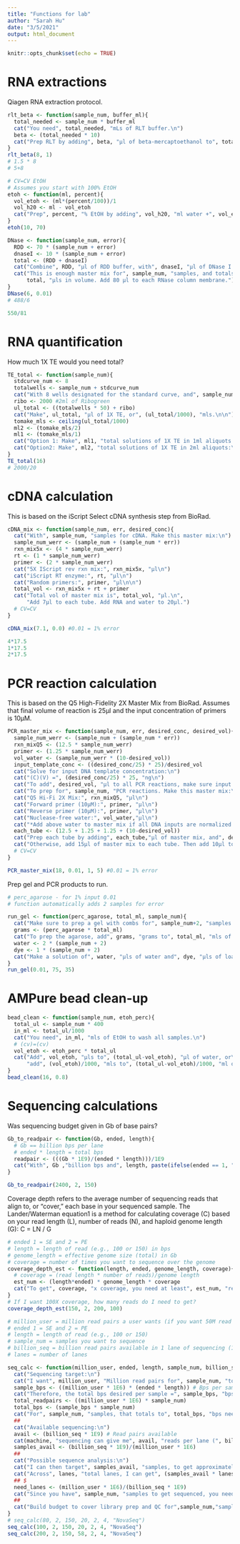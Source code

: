 ```yaml
---
title: "Functions for lab"
author: "Sarah Hu"
date: "3/5/2021"
output: html_document
---
```


```r
knitr::opts_chunk$set(echo = TRUE)
```

# RNA extractions

Qiagen RNA extraction protocol.
```r
rlt_beta <- function(sample_num, buffer_ml){
  total_needed <- sample_num * buffer_ml
  cat("You need", total_needed, "mLs of RLT buffer.\n")
  beta <- (total_needed * 10)
  cat("Prep RLT by adding", beta, "µl of beta-mercaptoethanol to", total_needed, "mL of RLT.")
}
rlt_beta(8, 1)
# 1.5 * 8
# 5+8
```

```r
# CV=CV EtOH
# Assumes you start with 100% EtOH
etoh <- function(ml, percent){
  vol_etoh <- (ml*(percent/100))/1
  vol_h20 <- ml - vol_etoh
  cat("Prep", percent, "% EtOH by adding", vol_h20, "ml water +", vol_etoh, "ml of 100% ethanol.")
}
etoh(10, 70)
```


```r
DNase <- function(sample_num, error){
  RDD <- 70 * (sample_num + error)
  dnaseI <- 10 * (sample_num + error)
  total <- (RDD + dnaseI)
  cat("Combine", RDD, "µl of RDD buffer, with", dnaseI, "µl of DNase I enzyme.\n")
  cat("This is enough master mix for", sample_num, "samples, and totals to", 
      total, "µls in volume. Add 80 µl to each RNase column membrane.")
}
DNase(6, 0.01)
# 488/6

550/81
```


# RNA quantification
How much 1X TE would you need total?
```r
TE_total <- function(sample_num){
  stdcurve_num <- 8
  totalwells <- sample_num + stdcurve_num
  cat("With 8 wells designated for the standard curve, and", sample_num, "samples, account for", totalwells, "wells on the plate. And 1999 µl for making Ribogreen mixture.\n")
  ribo <- 2000 #2ml of Ribogreen
  ul_total <- ((totalwells * 50) + ribo)
  cat("Make", ul_total, "µl of 1X TE, or", (ul_total/1000), "mls.\n\n")
  tomake_mls <- ceiling(ul_total/1000)
  ml2 <- (tomake_mls/2)
  ml1 <- (tomake_mls/1)
  cat("Option 1: Make", ml1, "total solutions of 1X TE in 1ml aliquots:\n50µl of 20X TE + 950µl water. Repeat",ml1,"times.\n\n\n")
  cat("Option2: Make", ml2, "total solutions of 1X TE in 2ml aliquots:\n100µl of 20X TE + 1900µl water. Repeat",ml2,"times.\n")
}
TE_total(16)
# 2000/20
```

# cDNA calculation
This is based on the iScript Select cDNA synthesis step from BioRad.
```r
cDNA_mix <- function(sample_num, err, desired_conc){
  cat("With", sample_num, "samples for cDNA. Make this master mix:\n")
  sample_num_werr <- (sample_num + (sample_num * err))
  rxn_mix5x <- (4 * sample_num_werr)
  rt <- (1 * sample_num_werr)
  primer <- (2 * sample_num_werr)
  cat("5X IScript rev rxn mix:", rxn_mix5x, "µl\n")
  cat("iScript RT enzyme:", rt, "µl\n")
  cat("Random primers:", primer, "µl\n\n")
  total_vol <- rxn_mix5x + rt + primer
  cat("Total vol of master mix is", total_vol, "µl.\n",
      "Add 7µl to each tube. Add RNA and water to 20µl.")
  # CV=CV
}

cDNA_mix(7.1, 0.0) #0.01 = 1% error

4*17.5
1*17.5
2*17.5
```

# PCR reaction calculation
This is based on the Q5 High-Fidelity 2X Master Mix from BioRad.
Assumes that final volume of reaction is 25µl and the input concentration of primers is 10µM.
```r
PCR_master_mix <- function(sample_num, err, desired_conc, desired_vol){
  sample_num_werr <- (sample_num + (sample_num * err))
  rxn_mixQ5 <- (12.5 * sample_num_werr)
  primer <- (1.25 * sample_num_werr)
  vol_water <- (sample_num_werr * (10-desired_vol))
  input_template_conc <- ((desired_conc/25) * 25)/desired_vol
  cat("Solve for input DNA template concentration:\n")
  cat("(C)(V) =", (desired_conc/25) * 25, "ng\n")
  cat("To add", desired_vol, "µl to all PCR reactions, make sure input DNA template has a concentration of", input_template_conc, "µl.\n\n")
  cat("To prep for", sample_num, "PCR reactions. Make this master mix:\n")
  cat("Q5 Hi-Fi 2X Mix:", rxn_mixQ5, "µl\n")
  cat("Forward primer (10µM):", primer, "µl\n")
  cat("Reverse primer (10µM):", primer, "µl\n")
  cat("Nuclease-free water:", vol_water,"µl\n")
  cat("*Add above water to master mix if all DNA inputs are normalized to add", desired_vol, "µl of template.\n")
  each_tube <- (12.5 + 1.25 + 1.25 + (10-desired_vol))
  cat("Prep each tube by adding", each_tube,"µl of master mix, and", desired_vol, "µl of DNA template.\n\n")
  cat("Otherwise, add 15µl of master mix to each tube. Then add 10µl total of water and input template DNA so total reaction volume is 25µl\n\n")
  # CV=CV
}

PCR_master_mix(18, 0.01, 1, 5) #0.01 = 1% error
```

Prep gel and PCR products to run.
```r
# perc_agarose - for 1% input 0.01
# function automatically adds 2 samples for error

run_gel <- function(perc_agarose, total_ml, sample_num){
  cat("Make sure to prep a gel with combs for", sample_num+2, "samples with bp ladder.\n")
  grams <- (perc_agarose * total_ml)
  cat("To prep the agarose, add", grams, "grams to", total_ml, "mls of 1X TAE. Microwave to dissolve into solution. Let cool, add SYBR safe, and pour with combs.\n\n")
  water <- 2 * (sample_num + 2)
  dye <- 1 * (sample_num + 2)
  cat("Make a solution of", water, "µls of water and", dye, "µls of loading dye. Add 3 µls on top of parafilm (label with sample numbers) and mix ontop of parafilm with 2µls of your PCR amplicon.\n Add 5µl of this to each well in the gel.")
}
run_gel(0.01, 75, 35)
```

# AMPure bead clean-up
```r
bead_clean <- function(sample_num, etoh_perc){
  total_ul <- sample_num * 400
  in_ml <- total_ul/1000
  cat("You need", in_ml, "mls of EtOH to wash all samples.\n")
  # (cv)=(cv)
  vol_etoh <- etoh_perc * total_ul
  cat("Add", vol_etoh, "µls to", (total_ul-vol_etoh), "µl of water, or\n",
      "add", (vol_etoh)/1000, "mls to", (total_ul-vol_etoh)/1000, "ml of water.")
}
bead_clean(16, 0.8)
```


# Sequencing calculations

Was sequencing budget given in Gb of base pairs?
```r
Gb_to_readpair <- function(Gb, ended, length){
  # Gb == billion bps per lane
  # ended * length = total bps
  readpair <- (((Gb * 1E9)/(ended * length)))/1E9
  cat("With", Gb ,"billion bps and", length, paste(ifelse(ended == 1, "SE", "PE")), "sequencing, run will give",readpair, "billion", paste(ifelse(ended == 1, "SE", "PE")), "reads per lane.")
}

Gb_to_readpair(2400, 2, 150)
```

Coverage depth refers to the average number of sequencing reads that align to, or "cover," each base in your sequenced sample. The Lander/Waterman equation1 is a method for calculating coverage (C) based on your read length (L), number of reads (N), and haploid genome length (G): C = LN / G
```r
# ended 1 = SE and 2 = PE
# length = length of read (e.g., 100 or 150) in bps
# genome_length = effective genome size (total) in Gb
# coverage = number of times you want to sequence over the genome
coverage_depth_est <- function(length, ended, genome_length, coverage){
  # coverage = (read length * number of reads)/genome length
  est_num <- (length*ended) * genome_length * coverage
  cat("To get", coverage, "x coverage, you need at least", est_num, "reads.")
}
# If I want 100X coverage, how many reads do I need to get?
coverage_depth_est(150, 2, 200, 100)
```


```r
# million_user = million read pairs a user wants (if you want 50M read pairs coverage, use '50')
# ended 1 = SE and 2 = PE
# length = length of read (e.g., 100 or 150)
# sample_num = samples you want to sequence
# billion_seq = billion read pairs available in 1 lane of sequencing (1 billion, use '1')
# lanes = number of lanes

seq_calc <- function(million_user, ended, length, sample_num, billion_seq, lanes, machine){
  cat("Sequencing target:\n")
  cat("I want", million_user, "Million read pairs for", sample_num, "total samples.\n")
  sample_bps <- ((million_user * 1E6) * (ended * length)) # Bps per sample user wants
  cat("Therefore, the total bps desired per sample =", sample_bps, "bps\n")
  total_readpairs <- ((million_user * 1E6) * sample_num)
  total_bps <- (sample_bps * sample_num)
  cat("For", sample_num, "samples, that totals to", total_bps, "bps need to be sequenced, to get my desired coverage. That's", total_readpairs," total read pairs.\n\n")
  ##
  cat("Available sequencing:\n")
  avail <- (billion_seq * 1E9) # Read pairs available
  cat(machine, "sequencing can give me", avail, "reads per lane (", billion_seq,"billion read pairs ).\n","Which comes out to", avail*lanes, "total reads across", lanes, "lanes.\n\n")
  samples_avail <- (billion_seq * 1E9)/(million_user * 1E6)
  ##
  cat("Possible sequence analysis:\n")
  cat("I can then target", samples_avail, "samples, to get approximately", million_user, "Million reads per sample per lane.\n")
  cat("Across", lanes, "total lanes, I can get", (samples_avail * lanes), "samples.\n")
  ## $
  need_lanes <- (million_user * 1E6)/(billion_seq * 1E9)
  cat("Since you have", sample_num, "samples to get sequenced, you need to budget for at least", sample_num/samples_avail, "( or", round((sample_num/samples_avail),0),")",machine, "lanes.\n\n")
  ##
  cat("Build budget to cover library prep and QC for",sample_num,"samples and", round((sample_num/samples_avail),0), machine, "lanes.")
}
# seq_calc(80, 2, 150, 20, 2, 4, "NovaSeq")
seq_calc(100, 2, 150, 20, 2, 4, "NovaSeq")
seq_calc(200, 2, 150, 58, 2, 4, "NovaSeq")
```
